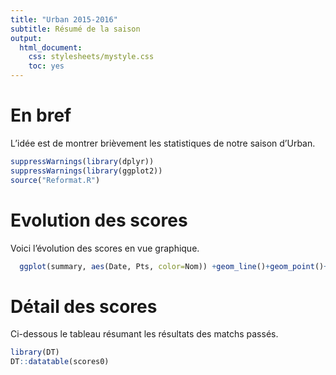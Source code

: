 ```yaml
---
title: "Urban 2015-2016"
subtitle: Résumé de la saison
output: 
  html_document:
    css: stylesheets/mystyle.css
    toc: yes
---
```



# En bref
L'idée est de montrer brièvement les statistiques de notre saison d'Urban.
```r
suppressWarnings(library(dplyr))
suppressWarnings(library(ggplot2))
source("Reformat.R")
```

# Evolution des scores
Voici l'évolution des scores en vue graphique.
```r
  ggplot(summary, aes(Date, Pts, color=Nom)) +geom_line()+geom_point()+labs(y="Nombre of points")
```

# Détail des scores
Ci-dessous le tableau résumant les résultats des matchs passés.
```r
library(DT)
DT::datatable(scores0)
```
